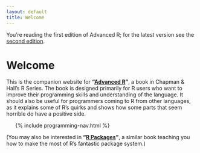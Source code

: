 ```yaml
---
layout: default
title: Welcome
---
```


<div class="alert alert-info">
You're reading the first edition of Advanced R; for the latest version see the <a href = "http://adv-r.had.co.nz/Introduction.html" class="alert-link">second edition</a>.</div>

# Welcome

This is the companion website for __"[Advanced R](http://amzn.com/1466586966?tag=devtools-20)"__, a book in Chapman & Hall's R Series. The book is designed primarily for R users who want to improve their programming skills and understanding of the language.  It should also be useful for programmers coming to R from other languages, as it explains some of R's quirks and shows how some parts that seem horrible do have a positive side.

<ul class="toc">
  {% include programming-nav.html %}
</ul>

(You may also be interested in __"[R Packages](http://r-pkgs.had.co.nz/)"__, a similar book teaching you how to make the most of R's fantastic package system.)
